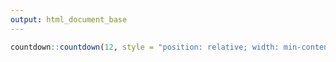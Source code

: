 ```yaml
---
output: html_document_base
---
```


```r
countdown::countdown(12, style = "position: relative; width: min-content;")
```